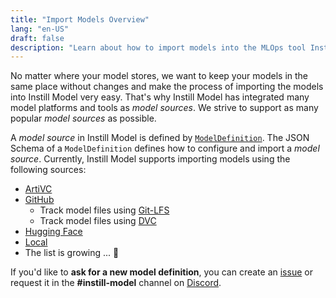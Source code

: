 ```yaml
---
title: "Import Models Overview"
lang: "en-US"
draft: false
description: "Learn about how to import models into the MLOps tool Instill Model https://github.com/instill-ai/model"
---
```


No matter where your model stores, we want to keep your models in the same place without changes and make the process of importing the models into Instill Model very easy.
That's why Instill Model has integrated many model platforms and tools as _model sources_. We strive to support as many popular _model sources_ as possible.

A _model source_ in Instill Model is defined by [`ModelDefinition`](https://github.com/instill-ai/protobufs/blob/main/model/model/v1alpha/model_definition.proto). The JSON Schema of a `ModelDefinition` defines how to configure and import a _model source_.
Currently, Instill Model supports importing models using the following sources:

- [ArtiVC](artivc)
- [GitHub](github)
  - Track model files using [Git-LFS](/docs/import-models/github#prepare-a-github-repository-and-track-large-model-files-by-git-lfs)
  - Track model files using [DVC](/docs/import-models/github#prepare-a-github-repository-and-manage-large-model-files-by-dvc)
- [Hugging Face](huggingface)
- [Local](local)
- The list is growing ... 🌱

If you'd like to **ask for a new model definition**, you can create an [issue](https://github.com/instill-ai/community/issues) or request it in the **#instill-model** channel on [Discord](https://discord.gg/sevxWsqpGh).
